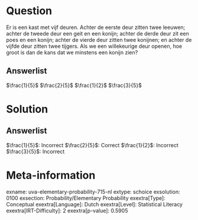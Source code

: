 Question
========

Er is een kast met vijf deuren. Achter de eerste deur zitten twee
leeuwen; achter de tweede deur een geit en een konijn; achter de derde
deur zit een poes en een konijn; achter de vierde deur zitten twee
konijnen; en achter de vijfde deur zitten twee tijgers. Als we een
willekeurige deur openen, hoe groot is dan de kans dat we minstens een
konijn zien?

Answerlist
----------

$\frac{1}{5}$
$\frac{2}{5}$
$\frac{1}{2}$
$\frac{3}{5}$

Solution
========

Answerlist
----------

$\frac{1}{5}$: Incorrect
$\frac{2}{5}$: Correct
$\frac{1}{2}$: Incorrect
$\frac{3}{5}$: Incorrect

Meta-information
================
exname: uva-elementary-probability-715-nl
extype: schoice
exsolution: 0100
exsection: Probability/Elementary Probability
exextra[Type]: Conceptual
exextra[Language]: Dutch
exextra[Level]: Statistical Literacy
exextra[IRT-Difficulty]: 2
exextra[p-value]: 0.5905
